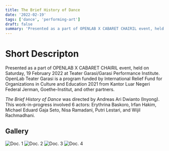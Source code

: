 ```yaml
---
title: The Brief History of Dance
date: '2022-02-19'
tags: ['dance', 'performing-art']
draft: false
summary: 'Presented as a part of OPENLAB X CABARET CHAIRIL event, held on Saturday, 19 February 2022 at Teater Garasi/Garasi Performance Institute. The Brief History of Dance was directed by Andreas Ari Dwianto (Inyong). This work-in-progress involved 6 actors: Erythrina Baskoro, Irfan Hakim, Michael Eduard Gaja Seto, Nisa Ramadani, Putri Lestari, and Wijil Rachmadhani.'
---
```


# Short Descripton

Presented as a part of OPENLAB X CABARET CHAIRIL event, held on Saturday, 19 February 2022 at Teater Garasi/Garasi Performance Institute. OpenLab Teater Garasi is a program funded by International Relief Fund for Organizations in Culture and Education 2021 from Kantor Luar Negeri Federal Jerman, Goethe-Institut, and other partners.

_The Brief History of Dance_ was directed by Andreas Ari Dwianto (Inyong). This work-in-progress involved 6 actors: Erythrina Baskoro, Irfan Hakim, Michael Eduard Gaja Seto, Nisa Ramadani, Putri Lestari, and Wijil Rachmadhani. 

## Gallery
![Doc. 1](/static/images/the-brief-history-of-dance/the-brief-history-of-dance-1.jpeg)
![Doc. 2](/static/images/the-brief-history-of-dance/the-brief-history-of-dance-2.jpeg)
![Doc. 3](/static/images/the-brief-history-of-dance/the-brief-history-of-dance-3.jpeg)
![Doc. 4](/static/images/the-brief-history-of-dance/the-brief-history-of-dance-4.jpeg)